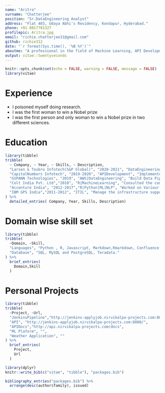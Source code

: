 ```yaml
---
name: "Aritra"
surname: "Chatterjee"
position: "Sr.DataEngineering Analyst"
address: "Flat 403, Udaya Abhi's Residency, Kondapur, Hyderabad."
phone: +91 8017781327
profilepic: Aritra.jpg
email: "richie.chatterjee31@gmail.com"
github: richie312
date: "`r format(Sys.time(), '%B %Y')`"
aboutme: "A professional in the field of Machine Learning, API Development, Data Engineering and Devops with more than 9 years of experience."
output: vitae::twentyseconds
---
```


```r
knitr::opts_chunk$set(echo = FALSE, warning = FALSE, message = FALSE)
library(vitae)
```

# Experience

 * I poisoned myself doing research.
 * I was the first woman to win a Nobel prize
 * I was the first person and only woman to win a Nobel prize in two different sciences.

# Education

```r
library(tibble)
tribble(
  ~ Company, ~ Year, ~ Skills, ~ Description,
  "Larsen & Toubro Infotech(S&P Global)", "2020-2021", "DataEngineering", "Planned, designed and implemented automated framework which takes json template as an input and applies transformation on dataset to generate the report in json which finally feeds the predefined tableau dashboard.",
  "CapitalNumbers Infotech", "2019-2020", "APIDevelopment", "Implemented Online Compiler for 14 different languages for inhouse project using sphere engine api, url creation (flask). Proper API Documentation(click on this link) using Rmarkdown/Swagger framework.",
  "GSPANN Technologies", "2019", "AWS|DataEngineering", "Build Data Pipeline for Google Analytics for client web application. Aws automation using boto3 with Python.",
  "Colt India Pvt. Ltd","2018", "R|MachineLearning", "Consulted the company on Customer Churn management in their network lease line connection business. Find out the main reasons for churn from multiple data source. Find out the spread of maximum churn location wise (Visual, network graph and leaflet). The work was confined to Descriptive and Predictive Analytics. Prescriptive Analytics was out of scope.",
  "Accenture India", "2012-2017","R|Python|ML|NLP", "Worked on Variour Projects associated with NLP, ML.Shiny Application Development.Flask Application Development.",
  "IBM GPS India","2011-2012", "ITIL", "Manage the infrastructure support team, multiple vendors, and Client. Delivery of agreed services to the client by utilizing Resource and Capabilities at an optimal level to maintain the ITIL standard aligned with Client requirement."
) %>% 
  detailed_entries( Company, Year, Skills, Description)
```

# Domain wise skill set

```r
library(tibble)
tribble(
  ~Domain, ~Skill,
  "Languages", "Python , R, Javascript, Markdown,Rmarkdown, Confluence Markup.",
  "Database", "SQL, MySQL and PostgreSQL, Teradata."
) %>% 
  brief_entries(
    Domain,Skill
  )
```

# Personal Projects

```r
library(tibble)
tribble(
  ~Project, ~Url,
  "JenkinsPipeline","http://jenkins-applyjob.nirvikalpa-projects.com:8080/",
  "API", "http://jenkins-applyjob.nirvikalpa-projects.com:8080/",
  "APIDocs","http://api.nirvikalpa-projects.com/docs",
  "ML Plaform", "",
  "Weather Application", ""
) %>% 
  brief_entries(
    Project, 
    Url
  )
```

```r
library(dplyr)
knitr::write_bib(c("vitae", "tibble"), "packages.bib")

bibliography_entries("packages.bib") %>%
  arrange(desc(author$family), issued)
```

